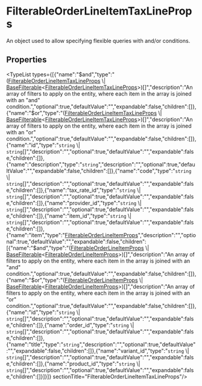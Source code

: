 
# FilterableOrderLineItemTaxLineProps

An object used to allow specifying flexible queries with and/or conditions.

## Properties

<TypeList types={[{"name":"$and","type":"([FilterableOrderLineItemTaxLineProps](types.OrderTypes.FilterableOrderLineItemTaxLineProps.mdx) \\| [BaseFilterable](../../DAL/interfaces/types.DAL.BaseFilterable.mdx)&#60;[FilterableOrderLineItemTaxLineProps](types.OrderTypes.FilterableOrderLineItemTaxLineProps.mdx)&#62;)[]","description":"An array of filters to apply on the entity, where each item in the array is joined with an \"and\" condition.","optional":true,"defaultValue":"","expandable":false,"children":[]},{"name":"$or","type":"([FilterableOrderLineItemTaxLineProps](types.OrderTypes.FilterableOrderLineItemTaxLineProps.mdx) \\| [BaseFilterable](../../DAL/interfaces/types.DAL.BaseFilterable.mdx)&#60;[FilterableOrderLineItemTaxLineProps](types.OrderTypes.FilterableOrderLineItemTaxLineProps.mdx)&#62;)[]","description":"An array of filters to apply on the entity, where each item in the array is joined with an \"or\" condition.","optional":true,"defaultValue":"","expandable":false,"children":[]},{"name":"id","type":"`string` \\| `string`[]","description":"","optional":true,"defaultValue":"","expandable":false,"children":[]},{"name":"description","type":"`string`","description":"","optional":true,"defaultValue":"","expandable":false,"children":[]},{"name":"code","type":"`string` \\| `string`[]","description":"","optional":true,"defaultValue":"","expandable":false,"children":[]},{"name":"tax_rate_id","type":"`string` \\| `string`[]","description":"","optional":true,"defaultValue":"","expandable":false,"children":[]},{"name":"provider_id","type":"`string` \\| `string`[]","description":"","optional":true,"defaultValue":"","expandable":false,"children":[]},{"name":"item_id","type":"`string` \\| `string`[]","description":"","optional":true,"defaultValue":"","expandable":false,"children":[]},{"name":"item","type":"[FilterableOrderLineItemProps](types.OrderTypes.FilterableOrderLineItemProps.mdx)","description":"","optional":true,"defaultValue":"","expandable":false,"children":[{"name":"$and","type":"([FilterableOrderLineItemProps](types.OrderTypes.FilterableOrderLineItemProps.mdx) \\| [BaseFilterable](../../DAL/interfaces/types.DAL.BaseFilterable.mdx)&#60;[FilterableOrderLineItemProps](types.OrderTypes.FilterableOrderLineItemProps.mdx)&#62;)[]","description":"An array of filters to apply on the entity, where each item in the array is joined with an \"and\" condition.","optional":true,"defaultValue":"","expandable":false,"children":[]},{"name":"$or","type":"([FilterableOrderLineItemProps](types.OrderTypes.FilterableOrderLineItemProps.mdx) \\| [BaseFilterable](../../DAL/interfaces/types.DAL.BaseFilterable.mdx)&#60;[FilterableOrderLineItemProps](types.OrderTypes.FilterableOrderLineItemProps.mdx)&#62;)[]","description":"An array of filters to apply on the entity, where each item in the array is joined with an \"or\" condition.","optional":true,"defaultValue":"","expandable":false,"children":[]},{"name":"id","type":"`string` \\| `string`[]","description":"","optional":true,"defaultValue":"","expandable":false,"children":[]},{"name":"order_id","type":"`string` \\| `string`[]","description":"","optional":true,"defaultValue":"","expandable":false,"children":[]},{"name":"title","type":"`string`","description":"","optional":true,"defaultValue":"","expandable":false,"children":[]},{"name":"variant_id","type":"`string` \\| `string`[]","description":"","optional":true,"defaultValue":"","expandable":false,"children":[]},{"name":"product_id","type":"`string` \\| `string`[]","description":"","optional":true,"defaultValue":"","expandable":false,"children":[]}]}]}  sectionTitle="FilterableOrderLineItemTaxLineProps"/>
